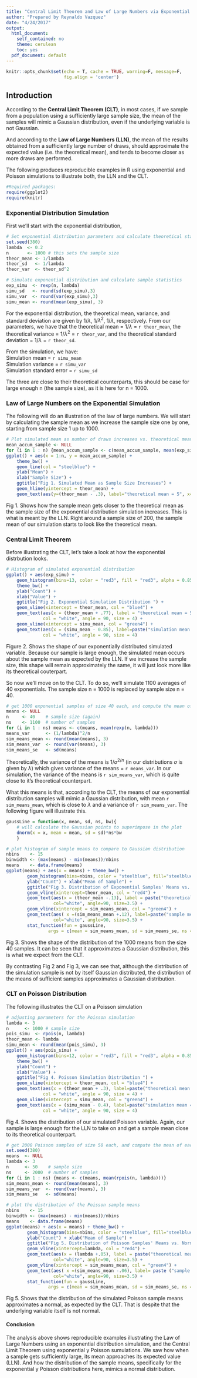 ```yaml
---
title: "Central Limit Theorem and Law of Large Numbers via Exponential and Poisson Simulations"
author: "Prepared by Reynaldo Vazquez"
date: "4/24/2017"
output:
  html_document:
    self_contained: no
    theme: cerulean
    toc: yes
  pdf_document: default
---
```


```r
knitr::opts_chunk$set(echo = T, cache = TRUE, warning=F, message=F, 
                      fig.align = 'center')
```

## Introduction
According to the **Central Limit Theorem (CLT)**, in most cases, if we sample from a population using a sufficiently large sample size, the mean of the samples will mimic a Gaussian distribution, even if the underlying variable is not Gaussian.

And according to the **Law of Large Numbers (LLN)**, the mean of the results obtained from a sufficiently large number of draws, should approximate the expected value (i.e. the theoretical mean), and tends to become closer as more draws are performed.

The following produces reproducible examples in R using exponential and Poisson simulations to illustrate both, the LLN and the CLT. 

```r
#Required packages:
require(ggplot2)
require(knitr)
```

### Exponential Distribution Simulation
First we'll start with the exponential distribution,  

```r
# Set exponential distribution parameters and calculate theoretical statistics:
set.seed(380)
lambda  <- 0.2
n       <- 1000 # this sets the sample size
theor_mean <- 1/lambda
theor_sd   <- 1/lambda
theor_var  <- theor_sd^2
```

```r
# Simulate exponential distribution and calculate sample statistics
exp_simu  <- rexp(n, lambda)
simu_sd   <- round(sd(exp_simu),3)
simu_var  <- round(var(exp_simu),3)
simu_mean <- round(mean(exp_simu), 3)
```

For the exponential distribution, the theoretical mean, variance, and standard deviation are given by $1/\lambda$, 1/$\lambda^2$, 1/$\lambda$, respectively. From our parameters, we have that the theoretical mean = 1/$\lambda$ = `r theor_mean`, the theoretical variance = 1/$\lambda^2$ = `r theor_var`, and the 
theoretical standard deviation = 1/$\lambda$ = `r theor_sd`. 

From the simulation, we have:  
Simulation mean = `r simu_mean`   
Simulation variance = `r simu_var`    
Simulation standard error = `r simu_sd`   

The three are close to their theoretical counterparts, this should be case for large enough
n (the sample size), as it is here for n = 1000. 

### Law of Large Numbers on the Exponential Simulation

The following will do an illustration of the law of large numbers. We will start by calculating the sample mean
as we increase the sample size one by one, starting from sample size 1 up to 1000.  

```r
# Plot simulated mean as number of draws increases vs. theoretical mean 
mean_accum_sample <- NULL
for (i in 1 : n) {mean_accum_sample <- c(mean_accum_sample, mean(exp_simu[1:i]))}
ggplot() + aes(x = 1:n, y = mean_accum_sample) + 
    theme_bw() +
    geom_line(col = "steelblue") +
    ylab("Mean") + 
    xlab("Sample Size") +
    ggtitle("Fig 1. Simulated Mean as Sample Size Increases") +
    geom_hline(yintercept = theor_mean) +
    geom_text(aes(y=(theor_mean - .3), label="theoretical mean = 5", x=700), size=4)

```

Fig 1. Shows how the sample mean gets closer to the theoretical mean as the sample size of the exponential distribution simulation increases. This is what is meant by the LLN. Right around a sample size of 200,
the sample mean of our simulation starts to look like the theoretical mean. 

### Central Limit Theorem

Before illustrating the CLT, let's take a look at how the exponential distrbution looks. 

```r
# Histogram of simulated exponential distribution
ggplot() + aes(exp_simu) +         
    geom_histogram(bins=13, color = "red3", fill = "red3", alpha = 0.85)+
    theme_bw() +
    ylab("Count") + 
    xlab("Value") +
    ggtitle("Fig 2. Exponential Simulation Distribution ") +
    geom_vline(xintercept = theor_mean, col = "blue4") +
    geom_text(aes(x = (theor_mean + .77), label = "theoretical mean = 5", y = 90),
              col = "white", angle = 90, size = 4) +
    geom_vline(xintercept = simu_mean, col = "green4") +
    geom_text(aes(x = (simu_mean - 0.85), label=paste("simulation mean =", simu_mean), y = 102), 
              col = "white", angle = 90, size = 4)

```
Figure 2. Shows the shape of our exponentially distributed simulated variable.
Because our sample is large enough, the simulated mean occurs about the sample
mean as expected by the LLN. If we increase the sample size, this shape will remain approximately
the same, it will just look more like its theoretical couterpart. 

So now we'll move on to the CLT. To do so, we'll simulate 1100 averages of 40 exponentials. 
The sample size n = 1000 is replaced by sample size n = 40.

```r
# get 1000 exponential samples of size 40 each, and compute the mean of each sample
means <- NULL
n     <- 40    # sample size (again)
ns    <- 1100  # number of samples
for (i in 1 : ns) means <- c(means, mean(rexp(n, lambda)))
means_var      <- (1/lambda)^2/n
sim_means_mean <- round(mean(means), 3)
sim_means_var  <- round(var(means), 3)
sim_means_se   <- sd(means)
```

Theoretically, the variance of the means is $1/\sigma^{2/n}$ (in our distributions $\sigma$ is given 
by $\lambda$) which gives variance of the means = `r means_var`.
In our simulation, the variance of the means is `r sim_means_var`, which is quite close to it's 
theoretical counterpart.  

What this means is that, according to the CLT, the means of our exponential distribution samples
will mimic a Gaussian distribution, with mean `r sim_means_mean`, which is close to $\lambda$  and a 
variance of `r sim_means_var`. The following figure will illustrate this. 

```r
gaussLine = function(x, mean, sd, ns, bw){
    # will calculate the Gaussian points to superimpose in the plot
    dnorm(x = x, mean = mean, sd = sd)*ns*bw
    }
```

```r
# plot histogram of sample means to compare to Gaussian distribution
nbins    <- 15
binwidth <- (max(means) - min(means))/nbins
means    <- data.frame(means)
ggplot(means) + aes(x = means) + theme_bw() + 
        geom_histogram(bins=nbins, color = "steelblue", fill="steelblue", alpha = 0.85)+
        ylab("Count") + xlab("Mean of Sample") +
        ggtitle("Fig 3. Distribution of Exponential Samples' Means vs. Gaussian") +
        geom_vline(xintercept=theor_mean, col = "red4") +
        geom_text(aes(x = (theor_mean -.13), label = paste("theoretical mean =", theor_mean), y = 91),
                  col="white", angle=90, size=3.5) +
        geom_vline(xintercept = sim_means_mean, col = "green4") +
        geom_text(aes( x =(sim_means_mean +.12), label=paste("sample mean =", sim_means_mean), y = 93), 
                  col="white", angle=90, size=3.5) +
        stat_function(fun = gaussLine, 
                args = c(mean = sim_means_mean, sd = sim_means_se, ns = ns, bw = binwidth))
```
  
Fig 3. Shows the shape of the distribution of the 1000 means from the size 40 samples. It can be seen that it approximates a Gaussian distribution, this is what we expect from the CLT.

By contrasting Fig 2 and Fig 3, we can see that, although the distribution of the simulation sample is not by itself Gaussian distributed, the distribution of the means of sufficient samples approximates a Gaussian distribution.  

### CLT on Poisson Distribution

The following illustrates the CLT on a Poisson simulation

```r
# adjusting parameters for the Poisson simulation
lambda <- 3
n      <- 1000 # sample size
pois_simu  <- rpois(n, lambda)
theor_mean <- lambda
simu_mean <- round(mean(pois_simu), 3)
ggplot() + aes(pois_simu) +         
    geom_histogram(bins=12, color = "red3", fill = "red3", alpha = 0.85)+
    theme_bw() +
    ylab("Count") + 
    xlab("Value") +
    ggtitle("Fig 4. Poisson Simulation Distribution ") +
    geom_vline(xintercept = theor_mean, col = "blue4") +
    geom_text(aes(x = (theor_mean + .3), label=paste("theoretical mean =", theor_mean), y = 84), 
              col = "white", angle = 90, size = 4) +
    geom_vline(xintercept = simu_mean, col = "green4") +
    geom_text(aes(x = (simu_mean - 0.4), label=paste("simulation mean =", simu_mean), y = 92), 
              col = "white", angle = 90, size = 4)
```

Fig 4. Shows the distribution of our simulated Poisson variable. Again, our sample is large
enough for the LLN to take on and get a sample mean close to its theoretical counterpart.

```r
# get 2000 Poisson samples of size 50 each, and compute the mean of each sample
set.seed(380)
means  <- NULL
lambda <- 3
n      <- 50    # sample size
ns     <- 2000  # number of samples
for (i in 1 : ns) {means <- c(means, mean(rpois(n, lambda)))}
sim_means_mean <- round(mean(means), 3)
sim_means_var  <- round(var(means), 3)
sim_means_se   <- sd(means)
```


```r
# plot the distribution of the Poisson sample means
nbins    <- 15
binwidth <- (max(means) - min(means))/nbins
means    <- data.frame(means)
ggplot(means) + aes(x = means) + theme_bw() + 
        geom_histogram(bins=nbins, color = "steelblue", fill="steelblue", alpha = 0.85)+
        ylab("Count") + xlab("Mean of Sample") +
        ggtitle("Fig 5. Distribution of Poisson Samples' Means vs. Normal") +
        geom_vline(xintercept=lambda, col = "red4") +
        geom_text(aes(x = (lambda +.05), label = paste("theoretical mean =", lambda), y = 150), 
                  col="white", angle=90, size=3.5) +
        geom_vline(xintercept = sim_means_mean, col = "green4") +
        geom_text(aes( x =(sim_means_mean -.06), label= paste ("sample mean =", sim_means_mean), y = 152), 
                  col="white", angle=90, size=3.5) +
        stat_function(fun = gaussLine, 
                args = c(mean = sim_means_mean, sd = sim_means_se, ns = ns, bw = binwidth))
```

Fig 5. Shows that the distribution of the simulated Poisson sample means approximates a normal, as expected
by the CLT. That is despite that the underlying variable itself is not normal. 

#### Conclusion
The analysis above shows reproducible examples illustrating the Law of Large Numbers using an exponential 
distribution simulation, and the Central Limit Theorem using exponential y Poisson sumulations. We saw how
when a sample gets sufficiently large, its mean approaches its expected value (LLN). And how the distribution
of the sample means, specifically for the exponential y Poisson distributions here, mimics a normal distribution.

<br><br>


















